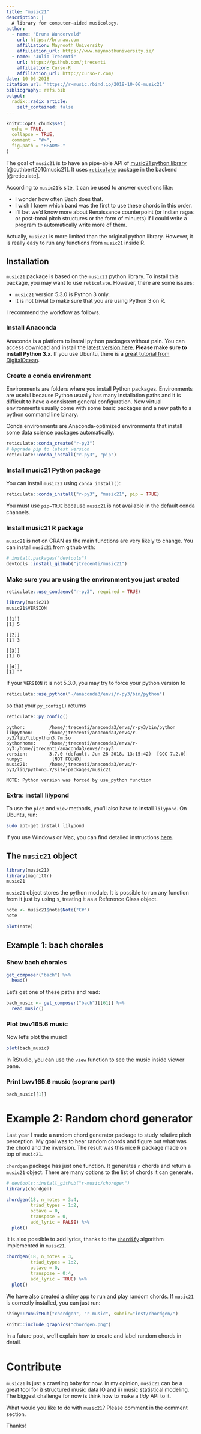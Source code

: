 ```yaml
---
title: "music21"
description: |
  A library for computer-aided musicology.
author:
  - name: "Bruna Wundervald"
    url: https://brunaw.com
    affiliation: Maynooth University
    affiliation_url: https://www.maynoothuniversity.ie/
  - name: "Julio Trecenti"
    url: https://github.com/jtrecenti
    affiliation: Curso-R
    affiliation_url: http://curso-r.com/
date: 10-06-2018
citation_url: "https://r-music.rbind.io/2018-10-06-music21"
bibliography: refs.bib
output:
  radix::radix_article:
    self_contained: false
---
```


```r
knitr::opts_chunk$set(
  echo = TRUE,
  collapse = TRUE,
  comment = "#>",
  fig.path = "README-"
)
```

The goal of `music21` is to have an pipe-able API of [music21 python library](http://web.mit.edu/music21/doc/index.html) [@cuthbert2010music21]. It uses [`reticulate`](https://github.com/rstudio/reticulate) package in the backend [@reticulate].

According to `music21`'s site, it can be used to answer questions like:

- I wonder how often Bach does that.
- I wish I knew which band was the first to use these chords in this order.
- I'll bet we'd know more about Renaissance counterpoint (or Indian ragas or post-tonal pitch structures or the form of minuets) if I could write a program to automatically write more of them.

Actually, `music21` is more limited than the original python library. However, it is really easy to run any functions from `music21` inside R.

## Installation

`music21` package is based on the `music21` python library. To install this package, you may want to use `reticulate`. However, there are some issues:

- `music21` version 5.3.0 is Python 3 only.
- It is not trivial to make sure that you are using Python 3 on R.

I recommend the workflow as follows.

### Install Anaconda

Anaconda is a platform to install python packages without pain. You can access download and install the [latest version here](https://www.anaconda.com/download/). **Please make sure to install Python 3.x**. If you use Ubuntu, there is a [great tutorial from DigitalOcean](https://www.digitalocean.com/community/tutorials/how-to-install-the-anaconda-python-distribution-on-ubuntu-16-04).

### Create a conda environment

Environments are folders where you install Python packages. Environments are useful because Python usually has many installation paths and it is difficult to have a consistent general configuration. New virtual environments usually come with some basic packages and a new path to a python command line binary.

Conda environments are Anaconda-optimized environments that install some data science packages automatically. 

```r
reticulate::conda_create("r-py3")
# Upgrade pip to latest version
reticulate::conda_install("r-py3", "pip")
```

### Install music21 Python package

You can install `music21` using `conda_install()`:

```r
reticulate::conda_install("r-py3", "music21", pip = TRUE)
```

You must use `pip=TRUE` because `music21` is not available in the default conda channels.


### Install music21 R package

`music21` is not on CRAN as the main functions are very likely to change. You can install `music21` from github with:

```r
# install.packages("devtools")
devtools::install_github("jtrecenti/music21")
```

### Make sure you are using the environment you just created

```r
reticulate::use_condaenv("r-py3", required = TRUE)
```

```r
library(music21)
music21$VERSION
```

    [[1]]
    [1] 5
    
    [[2]]
    [1] 3
    
    [[3]]
    [1] 0
    
    [[4]]
    [1] ""


If your `VERSION` it is not 5.3.0, you may try to force your python version to 

```r
reticulate::use_python("~/anaconda3/envs/r-py3/bin/python")
```

so that your `py_config()` returns

```r
reticulate::py_config()
```

    python:         /home/jtrecenti/anaconda3/envs/r-py3/bin/python
    libpython:      /home/jtrecenti/anaconda3/envs/r-py3/lib/libpython3.7m.so
    pythonhome:     /home/jtrecenti/anaconda3/envs/r-py3:/home/jtrecenti/anaconda3/envs/r-py3
    version:        3.7.0 (default, Jun 28 2018, 13:15:42)  [GCC 7.2.0]
    numpy:           [NOT FOUND]
    music21:        /home/jtrecenti/anaconda3/envs/r-py3/lib/python3.7/site-packages/music21
    
    NOTE: Python version was forced by use_python function


### Extra: install lilypond

To use the `plot` and `view` methods, you'll also have to install `lilypond`. On Ubuntu, run:

```bash
sudo apt-get install lilypond
```

If you use Windows or Mac, you can find detailed instructions [here](http://lilypond.org/download.html).

## The `music21` object

```r
library(music21)
library(magrittr)
music21
```

`music21` object stores the python module. It is possible to run any function from it just by using `$`, treating it as a Reference Class object.

```r
note <- music21$note$Note("C#")
note
```

```r
plot(note)
```

## Example 1: bach chorales

### Show bach chorales

```r
get_composer("bach") %>% 
  head()
```

Let's get one of these paths and read:

```r
bach_music <- get_composer("bach")[[61]] %>% 
  read_music()
```

### Plot bwv165.6 music

Now let's plot the music!

```r
plot(bach_music)
```

In RStudio, you can use the `view` function to see the music inside viewer pane.

### Print bwv165.6 music (soprano part)

```r
bach_music[[1]]
```

# Example 2: Random chord generator

Last year I made a random chord generator package to study relative pitch perception. My goal was to hear random chords and figure out what was the chord and the inversion. The result was this nice R package made on top of `music21`.

`chordgen` package has just one function. It generates `n` chords and return a `music21` object. There are many options to the list of chords it can generate.

```r
# devtools::install_github("r-music/chordgen")
library(chordgen)

chordgen(18, n_notes = 3:4, 
         triad_types = 1:2, 
         octave = 0, 
         transpose = 0, 
         add_lyric = FALSE) %>% 
  plot()
```

It is also possible to add lyrics, thanks to the [`chordify`](http://web.mit.edu/music21/doc/usersGuide/usersGuide_09_chordify.html#usersguide-09-chordify) algorithm implemented in `music21`.

```r
chordgen(18, n_notes = 3, 
         triad_types = 1:2, 
         octave = 0, 
         transpose = 0:4, 
         add_lyric = TRUE) %>% 
  plot()
```

We have also created a shiny app to run and play random chords. If `music21` is correctly installed, you can just run:

```r
shiny::runGitHub("chordgen", "r-music", subdir="inst/chordgen/")
```


```r
knitr::include_graphics("chordgen.png")
```


In a future post, we'll explain how to create and label random chords in detail.

# Contribute

`music21` is just a crawling baby for now. In my opinion, `music21` can be a great tool for i) structured music data IO and ii) music statistical modeling. The biggest challenge for now is think how to make a *tidy* API to it.

What would you like to do with `music21`? Please comment in the comment section.

Thanks!